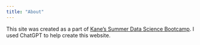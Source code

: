 ```yaml
---
title: "About"
---
```


This site was created as a part of [Kane's Summer Data Science Bootcamp](https://bootcamp.davidkane.info/schedule.html#monday). I used ChatGPT to help create this website. 
